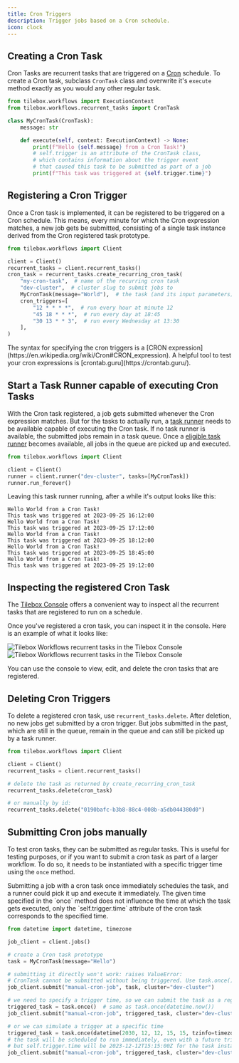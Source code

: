 ```yaml
---
title: Cron Triggers
description: Trigger jobs based on a Cron schedule.
icon: clock
---
```


## Creating a Cron Task

Cron Tasks are recurrent tasks that are triggered on a [Cron](https://en.wikipedia.org/wiki/Cron) schedule.
To create a Cron task, subclass `CronTask` class and overwrite it's `execute` method exactly
as you would any other regular task.

```python Python
from tilebox.workflows import ExecutionContext
from tilebox.workflows.recurrent_tasks import CronTask

class MyCronTask(CronTask):
    message: str

    def execute(self, context: ExecutionContext) -> None:
        print(f"Hello {self.message} from a Cron Task!")
        # self.trigger is an attribute of the CronTask class,
        # which contains information about the trigger event
        # that caused this task to be submitted as part of a job
        print(f"This task was triggered at {self.trigger.time}")
```

## Registering a Cron Trigger

Once a Cron task is implemented, it can be registered to be triggered on a Cron schedule.
This means, every minute for which the Cron expression matches, a new job gets be submitted, consisting of
a single task instance derived from the Cron registered task prototype.

```python Python
from tilebox.workflows import Client

client = Client()
recurrent_tasks = client.recurrent_tasks()
cron_task = recurrent_tasks.create_recurring_cron_task(
    "my-cron-task",  # name of the recurring cron task
    "dev-cluster",  # cluster slug to submit jobs to
    MyCronTask(message="World"),  # the task (and its input parameters) to run repeatedly
    cron_triggers=[
        "12 * * * *",  # run every hour at minute 12
        "45 18 * * *",  # run every day at 18:45
        "30 13 * * 3",  # run every Wednesday at 13:30
    ],
)
```

<Tip>
    The syntax for specifying the cron triggers is a [CRON expression](https://en.wikipedia.org/wiki/Cron#CRON_expression).
    A helpful tool to test your cron expressions is [crontab.guru](https://crontab.guru/).
</Tip>

## Start a Task Runner capable of executing Cron Tasks

With the Cron task registered, a job gets submitted whenever the Cron expression matches. But for the tasks to actually
run, a [task runner](/workflows/concepts/task-runners) needs to be available capable of executing the Cron task.
If no task runner is available, the submitted jobs remain in a task queue. Once a 
[eligible task runner](/workflows/concepts/task-runners#task-selection) becomes available, all jobs in the 
queue are picked up and executed.

```python Python
from tilebox.workflows import Client

client = Client()
runner = client.runner("dev-cluster", tasks=[MyCronTask])
runner.run_forever()
```

Leaving this task runner running, after a while it's output looks like this:

```plaintext Output
Hello World from a Cron Task!
This task was triggered at 2023-09-25 16:12:00
Hello World from a Cron Task!
This task was triggered at 2023-09-25 17:12:00
Hello World from a Cron Task!
This task was triggered at 2023-09-25 18:12:00
Hello World from a Cron Task!
This task was triggered at 2023-09-25 18:45:00
Hello World from a Cron Task!
This task was triggered at 2023-09-25 19:12:00
```

## Inspecting the registered Cron Task

The [Tilebox Console](https://console.tilebox.com/workflows/recurrent-tasks) offers a convenient way to inspect all
the recurrent tasks that are registered to run on a schedule.

Once you've registered a cron task, you can inspect it in the console. Here is an example of what it looks like:

<Frame>
  <img src="/assets/workflows/recurrent-tasks/cron-light.png" alt="Tilebox Workflows recurrent tasks in the Tilebox Console" className="dark:hidden" />
  <img src="/assets/workflows/recurrent-tasks/cron-dark.png" alt="Tilebox Workflows recurrent tasks in the Tilebox Console" className="hidden dark:block" />
</Frame>

You can use the console to view, edit, and delete the cron tasks that are registered.

## Deleting Cron Triggers

To delete a registered cron task, use `recurrent_tasks.delete`. After deletion, no new jobs get submitted by
a cron trigger. But jobs submitted in the past, which are still in the queue, remain in the queue and can still be
picked up by a task runner.

```python Python
from tilebox.workflows import Client

client = Client()
recurrent_tasks = client.recurrent_tasks()

# delete the task as returned by create_recurring_cron_task
recurrent_tasks.delete(cron_task)

# or manually by id:
recurrent_tasks.delete("0190bafc-b3b8-88c4-008b-a5db044380d0")
```

## Submitting Cron jobs manually

To test cron tasks, they can be submitted as regular tasks. This is useful for testing purposes, or if you
want to submit a cron task as part of a larger workflow. To do so, it needs to be instantiated with a specific trigger
time using the `once` method.

<Note>
    Submitting a job with a cron task once immediately schedules the task, and a runner could pick
    it up and execute it immediately. The given time specified in the `once` method does not influence the time at which
    the task gets executed, only the `self.trigger.time` attribute of the cron task corresponds to the specified time.
</Note>

```python Python
from datetime import datetime, timezone

job_client = client.jobs()

# create a Cron task prototype
task = MyCronTask(message="Hello")

# submitting it directly won't work: raises ValueError:
# CronTask cannot be submitted without being triggered. Use task.once().
job_client.submit("manual-cron-job", task, cluster="dev-cluster")

# we need to specify a trigger time, so we can submit the task as a regular task
triggered_task = task.once()  # same as task.once(datetime.now())
job_client.submit("manual-cron-job", triggered_task, cluster="dev-cluster")

# or we can simulate a trigger at a specific time
triggered_task = task.once(datetime(2030, 12, 12, 15, 15, tzinfo=timezone.utc))
# the task will be scheduled to run immediately, even with a future trigger time
# but self.trigger.time will be 2023-12-12T15:15:00Z for the task instance
job_client.submit("manual-cron-job", triggered_task, cluster="dev-cluster")
```
